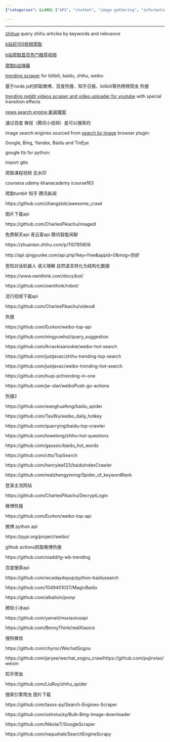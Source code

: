 ```yaml
---
{"categories": &id001 ["API", "chatbot", "image gathering", "information gathering", "search engine"], "category": "APIs", "date": "2022-07-10 00:16:40", "description": "This article explores various API's and scrapers available for accessing data, images, conversations, and trending topics from popular platforms like Baidu, Sogou, Weibo, Zhihu, and Microsoft's Xiaoice.", "tags": *id001, "title": "百度 搜狗 公开Api 搜索引擎爬虫 Baidu Search Apis Chatbot Apis"}

---
```


------

[zhihuq](https://github.com/baolintian/ZhihuQ) query zhihu articles by keywords and relevance

[b站前100视频爬取](http://www.cncsto.com/article/102106)

[b站爬取首页热门推荐视频](https://blog.csdn.net/tom197/article/details/119425126)

[爬取b站弹幕](https://zhuanlan.zhihu.com/p/449193667?utm_id=0)

[trending scraper](https://github.com/ctts/TopSearch) for bilibili, baidu, zhihu, weibo

基于node.js的抓取微博、百度热搜、知乎日报、bilibili等热榜榜爬虫 热搜

[trending reddit videos scraper and video uploader for youtube](https://github.com/zackmawaldi/YouTube-shorts-generator) with special transition effects

[news search engine 新闻搜索](https://awesomeopensource.com/project/01joy/news-search-engine)

通过百度 微视（腾讯小视频）是可以搜索的

image search engines sourced from [search by image](https://github.com/dessant/search-by-image) browser plugin:

Google, Bing, Yandex, Baidu and TinEye

google tts for python:

import gtts

爬取课程视频 去水印

coursera udemy khanacademy icourse163

爬取tumblr 知乎 腾讯新闻

https://github.com/zhangslob/awesome_crawl

图片下载api

https://github.com/CharlesPikachu/imagedl

免费聊天api 青云客api 腾讯智能闲聊

https://zhuanlan.zhihu.com/p/110785806

http://api.qingyunke.com/api.php?key=free&appid=0&msg=你好

思知对话机器人 语义理解 自然语言转化为结构化数据

https://www.ownthink.com/docs/bot/

https://github.com/ownthink/robot/

流行视频下载api

https://github.com/CharlesPikachu/videodl

热搜

https://github.com/Eurkon/weibo-top-api

https://github.com/ningyuwhut/query_suggestion

https://github.com/Arrackisarookie/weibo-hot-search

https://github.com/justjavac/zhihu-trending-top-search

https://github.com/justjavac/weibo-trending-hot-search

https://github.com/huqi-pr/trending-in-one

https://github.com/jw-star/weiboPush-go-actions

热搜2

https://github.com/wanghuafeng/baidu_spider

https://github.com/TauWu/weibo_daily_hotkey

https://github.com/quarrying/baidu-top-crawler

https://github.com/towelong/zhihu-hot-questions

https://github.com/gaussic/baidu_hot_words

https://github.com/ctts/TopSearch

https://github.com/henrylee123/baiduIndexCrawler

https://github.com/realzhengyiming/Spider_of_keywordRank

登录主流网站

https://github.com/CharlesPikachu/DecryptLogin

微博热搜

https://github.com/Eurkon/weibo-top-api

微博 python api

https://pypi.org/project/weibo/

github actions抓取微博热搜

https://github.com/xiadd/tg-wb-trending

百度搜索api

https://github.com/wcadaydayup/python-baidusearch

https://github.com/1049451037/MagicBaidu

https://github.com/alkalixin/jsonp

微软小冰api

https://github.com/yanwii/msxiaoiceapi

https://github.com/BennyThink/realXiaoice

搜狗微信

https://github.com/chyroc/WechatSogou

https://github.com/jaryee/wechat_sogou_crawlhttps://github.com/pujinxiao/weixin

知乎爬虫

https://github.com/LiuRoy/zhihu_spider

搜索引擎爬虫 图片下载

https://github.com/tasos-py/Search-Engines-Scraper

https://github.com/ostrolucky/Bulk-Bing-Image-downloader

https://github.com/NikolaiT/GoogleScraper

https://github.com/naqushab/SearchEngineScrapy


